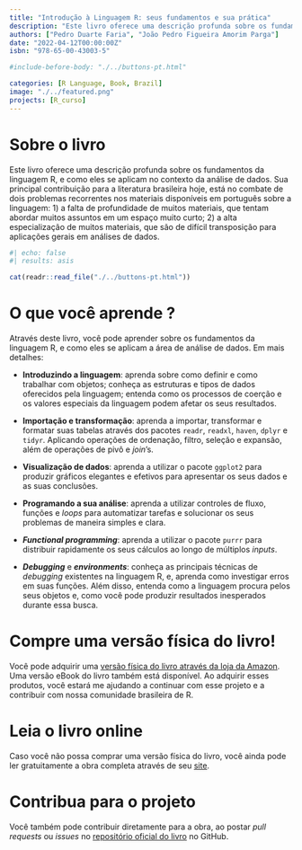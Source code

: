 ```yaml
---
title: "Introdução à Linguagem R: seus fundamentos e sua prática"
description: "Este livro oferece uma descrição profunda sobre os fundamentos da linguagem R, e como eles se aplicam no contexto da análise de dados."
authors: ["Pedro Duarte Faria", "João Pedro Figueira Amorim Parga"]
date: "2022-04-12T00:00:00Z"
isbn: "978-65-00-43003-5"

#include-before-body: "./../buttons-pt.html"

categories: [R Language, Book, Brazil]
image: "./../featured.png"
projects: [R_curso]
---
```




# Sobre o livro

Este livro oferece uma descrição profunda sobre os fundamentos da linguagem R, e como eles se aplicam no contexto da análise de dados. Sua principal contribuição para a literatura brasileira hoje, está no combate de dois problemas recorrentes nos materiais disponíveis em português sobre a linguagem: 1) a falta de profundidade de muitos materiais, que tentam abordar muitos assuntos em um espaço muito curto; 2) a alta especialização de muitos materiais, que são de difícil transposição para aplicações gerais em análises de dados.

```r
#| echo: false
#| results: asis

cat(readr::read_file("./../buttons-pt.html"))
```

# O que você aprende ?

Através deste livro, você pode aprender sobre os fundamentos da linguagem R, e como eles se aplicam a área de análise de dados. Em mais detalhes:

- **Introduzindo a linguagem**: aprenda sobre como definir e como trabalhar com objetos; conheça as estruturas e tipos de dados oferecidos pela linguagem; entenda como os processos de coerção e os valores especiais da linguagem podem afetar os seus resultados.

- **Importação e transformação**: aprenda a importar, transformar e formatar suas tabelas através dos pacotes `readr`, `readxl`, `haven`, `dplyr` e `tidyr`. Aplicando operações de ordenação, filtro, seleção e expansão, além de operações de pivô e *join*'s.

- **Visualização de dados**: aprenda a utilizar o pacote `ggplot2` para produzir gráficos elegantes e efetivos para apresentar os seus dados e as suas conclusões.

- **Programando a sua análise**: aprenda a utilizar controles de fluxo, funções e *loops* para automatizar tarefas e solucionar os seus problemas de maneira simples e clara.

- ***Functional programming***: aprenda a utilizar o pacote `purrr` para distribuir rapidamente os seus cálculos ao longo de múltiplos *inputs*.

- ***Debugging*** e ***environments***: conheça as principais técnicas de *debugging* existentes na linguagem R, e, aprenda como investigar erros em suas funções. Além disso, entenda como a linguagem procura pelos seus objetos e, como você pode produzir resultados inesperados durante essa busca.


# Compre uma versão física do livro!

Você pode adquirir uma [versão física do livro através da loja da Amazon](https://amz.run/5UiQ). Uma versão eBook do livro também está disponível. Ao adquirir esses produtos, você estará me ajudando a continuar com esse projeto e a contribuir com nossa comunidade brasileira de R.


# Leia o livro online

Caso você não possa comprar uma versão física do livro, você ainda pode ler gratuitamente a obra completa através de seu [site](https://pedropark99.github.io/Introducao_R/).


# Contribua para o projeto

Você também pode contribuir diretamente para a obra, ao postar *pull requests* ou *issues* no [repositório oficial do livro](https://github.com/pedropark99/Introducao_R) no GitHub.

